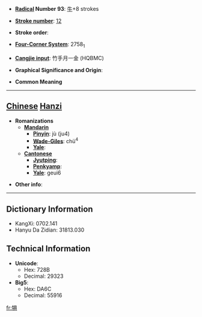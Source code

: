 * '''[[Wiktionary:Chinese radical index| Radical]] Number 93''': [[Wiktionary:Chinese radical index 牛|牛]]+8 strokes

* '''[[Wiktionary:Chinese total strokes index|Stroke number]]''': [[Wiktionary:Chinese total strokes index 12|12]]

* '''Stroke order''': 

* '''[[Wiktionary:Chinese four corner index|Four-Corner System]]''': 2758<sub>1</sub>

* '''[[Wiktionary:Chinese Cangjie index|Cangjie input]]''': 竹手月一金 (HQBMC)

* '''Graphical Significance and Origin''': 

* '''Common Meaning'''

----

== [[Chinese]] [[Hanzi]] ==

* '''Romanizations'''
** '''[[Mandarin]]'''
*** '''[[Pinyin]]''': jù (ju4)
*** '''[[Wade-Giles]]''': chü<sup>4</sup>
*** '''[[Yale]]''': 
** '''[[Cantonese]]'''
*** '''[[Jyutping]]''':
*** '''[[Penkyamp]]''': 
*** '''[[Yale]]''': geui6

* '''Other info''': 

----

== Dictionary Information ==

* KangXi: 0702.141
* Hanyu Da Zidian: 31813.030

== Technical Information ==

* '''Unicode''':
** Hex: 728B
** Decimal: 29323
* '''Big5''':
** Hex: DA6C
** Decimal: 55916

[[fr:犋]]